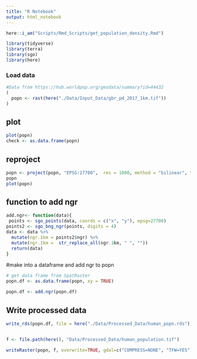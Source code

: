 ```yaml
---
title: "R Notebook"
output: html_notebook
---
```



```r
here::i_am("Scripts/Rmd_Scripts/get_population_density.Rmd")

library(tidyverse)
library(terra)
library(sgo)
library(here)
```

### Load data
```r

#Data from https://hub.worldpop.org/geodata/summary?id=44432 
(
  popn <- rast(here("./Data/Input_Data/gbr_pd_2017_1km.tif"))
)


```

## plot
```r
plot(popn)
check <- as.data.frame(popn)
```

## reproject
```r
popn <- project(popn, "EPSG:27700",  res = 1000, method = "bilinear", threads = TRUE)
popn
plot(popn)
```

## function to add ngr
```r


add.ngr<- function(data){
 points <- sgo_points(data, coords = c("x", "y"), epsg=27700)
points2 <- sgo_bng_ngr(points, digits = 4)
data <- data %>%
  mutate(ngr.1km = points2$ngr) %>%
  mutate(ngr.1km =  str_replace_all(ngr.1km, " ", ""))
  return(data)
}
```


#make into a dataframe and add ngr to popn
```r
# get data frame from SpatRaster
popn.df <- as.data.frame(popn, xy = TRUE)

popn.df <- add.ngr(popn.df)


```

## Write processed data
```r

write_rds(popn.df, file = here("./Data/Processed_Data/human_popn.rds"))


f <- file.path(here(), "Data/Processed_Data/human_population.tif")

writeRaster(popn, f, overwrite=TRUE, gdal=c("COMPRESS=NONE", "TFW=YES"), datatype='FLT8S')


```
